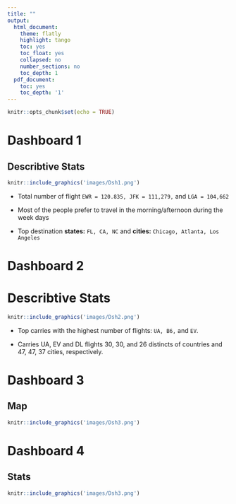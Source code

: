 ```yaml
---
title: ""
output:
  html_document:
    theme: flatly
    highlight: tango
    toc: yes
    toc_float: yes
    collapsed: no
    number_sections: no
    toc_depth: 1
  pdf_document:
    toc: yes
    toc_depth: '1'
---
```


```r
knitr::opts_chunk$set(echo = TRUE)
```



# **Dashboard 1** 

## Describtive Stats
<a href = "https://public.tableau.com/app/profile/seyma.kalay/viz/Destination_Map/Dsh1">
```r
knitr::include_graphics('images/Dsh1.png')
```
</a>


* Total number of flight `EWR = 120.835, JFK = 111,279,` and `LGA = 104,662`

* Most of the people prefer to travel in the morning/afternoon during the week days

* Top destination **states:** `FL, CA, NC` and **cities:** `Chicago, Atlanta, Los Angeles`



# **Dashboard 2** 

# Describtive Stats
<a href = "https://public.tableau.com/app/profile/seyma.kalay/viz/Destination_Map/Dsh2">
```r
knitr::include_graphics('images/Dsh2.png')
```
</a>


* Top carries with the highest number of flights: `UA, B6,` and `EV`.

* Carries UA, EV and DL flights 30, 30, and 26 distincts of countries and 47, 47, 37 cities, respectively.



# **Dashboard 3** 

## Map
<a href = "https://public.tableau.com/app/profile/seyma.kalay/viz/Destination_Map/Dsh3">
```r
knitr::include_graphics('images/Dsh3.png')
```
</a>



# **Dashboard 4** 

## Stats
<a href = "https://public.tableau.com/app/profile/seyma.kalay/viz/Destination_Map/Dsh4">
```r
knitr::include_graphics('images/Dsh3.png')
```
</a>









